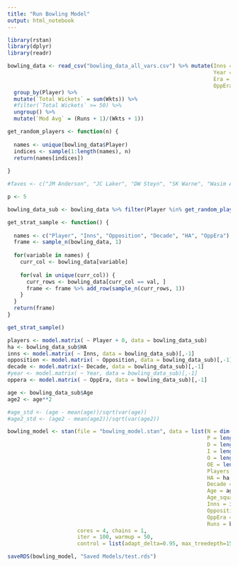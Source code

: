 ```yaml
---
title: "Run Bowling Model"
output: html_notebook
---
```


```r

library(rstan)
library(dplyr)
library(readr)

bowling_data <- read_csv("bowling_data_all_vars.csv") %>% mutate(Inns = as.character(Inns),
                                                                 Year = as.character(Year),
                                                                 Era = as.character(Era),
                                                                 OppEra = as.character(OppEra)) %>% 
  group_by(Player) %>% 
  mutate(`Total Wickets` = sum(Wkts)) %>% 
  #filter(`Total Wickets` >= 50) %>% 
  ungroup() %>% 
  mutate(`Mod Avg` = (Runs + 1)/(Wkts + 1))

```

```r

get_random_players <- function(n) {
  
  names <- unique(bowling_data$Player)
  indices <- sample(1:length(names), n)
  return(names[indices])
  
}

```

```r

#faves <- c("JM Anderson", "JC Laker", "DW Steyn", "SK Warne", "Wasim Akram", "SF Barnes", "GA Lohmann")

p <- 5

bowling_data_sub <- bowling_data %>% filter(Player %in% get_random_players(p))

```

```r

get_strat_sample <- function() {
  
  names <- c("Player", "Inns", "Opposition", "Decade", "HA", "OppEra")
  frame <- sample_n(bowling_data, 1)
  
  for(variable in names) {
    curr_col <- bowling_data[variable]
    
    for(val in unique(curr_col)) {
      curr_rows <- bowling_data[curr_col == val, ]
      frame <- frame %>% add_row(sample_n(curr_rows, 1))
    }
  }
  return(frame)
}

get_strat_sample()

```

```r

players <- model.matrix( ~ Player + 0, data = bowling_data_sub)
ha <- bowling_data_sub$HA
inns <- model.matrix( ~ Inns, data = bowling_data_sub)[,-1]
opposition <- model.matrix( ~ Opposition, data = bowling_data_sub)[,-1]
decade <- model.matrix(~ Decade, data = bowling_data_sub)[,-1]
#year <- model.matrix( ~ Year, data = bowling_data_sub)[,-1]
oppera <- model.matrix( ~ OppEra, data = bowling_data_sub)[,-1]

age <- bowling_data_sub$Age
age2 <- age**2

#age_std <- (age - mean(age))/sqrt(var(age))
#age2_std <- (age2 - mean(age2))/sqrt(var(age2))

```

```r

bowling_model <- stan(file = "bowling_model.stan", data = list(N = dim(bowling_data_sub)[1],
                                                               P = length(unique(bowling_data_sub$Player)),
                                                               D = length(unique(bowling_data_sub$Decade))-1,
                                                               I = length(unique(bowling_data_sub$Inns))-1,
                                                               O = length(unique(bowling_data_sub$Opposition))-1,
                                                               OE = length(unique(bowling_data_sub$OppEra))-1,
                                                               Players = players,
                                                               HA = ha,
                                                               Decade = decade,
                                                               Age = age,
                                                               Age_squared = age2,
                                                               Inns = inns,
                                                               Opposition = opposition,
                                                               OppEra = oppera,
                                                               Runs = bowling_data_sub$Runs),
                      cores = 4, chains = 1, 
                      iter = 100, warmup = 50,
                      control = list(adapt_delta=0.95, max_treedepth=15))

```

```r

saveRDS(bowling_model, "Saved Models/test.rds")

```




